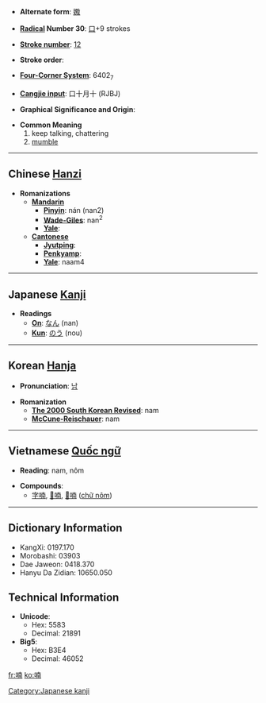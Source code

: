 * '''Alternate form''': [[嫐]]

* '''[[Wiktionary:Chinese radical index| Radical]] Number 30''': [[Wiktionary:Chinese radical index 口|口]]+9 strokes

* '''[[Wiktionary:Chinese total strokes index|Stroke number]]''': [[Wiktionary:Chinese total strokes index 12|12]]

* '''Stroke order''': 

* '''[[Wiktionary:Chinese four corner index|Four-Corner System]]''': 6402<sub>7</sub>

* '''[[Wiktionary:Chinese Cangjie index|Cangjie input]]''': 口十月十 (RJBJ)

* '''Graphical Significance and Origin''': 

* '''Common Meaning'''
*#keep talking, chattering
*# [[mumble]]

----

== Chinese [[Hanzi]] ==

* '''Romanizations'''
** '''[[Mandarin]]'''
*** '''[[Pinyin]]''': nán (nan2)
*** '''[[Wade-Giles]]''': nan<sup>2</sup>
*** '''[[Yale]]''': 
** '''[[Cantonese]]'''
*** '''[[Jyutping]]''':
*** '''[[Penkyamp]]''': 
*** '''[[Yale]]''': naam4


----

== Japanese [[Kanji]] ==

* '''Readings'''
** '''[[On]]''': [[なん]] (nan)
** '''[[Kun]]''': [[のう]] (nou)
 

----

== Korean [[Hanja]] ==

* '''Pronunciation''': [[남]]

* '''Romanization'''
** '''[[The 2000 South Korean Revised Romanization|The 2000 South Korean Revised]]''': nam
** '''[[McCune-Reischauer]]''': nam

----

== Vietnamese [[Quốc ngữ]] ==

* '''Reading''': nam, nôm

* '''Compounds''':
**[[字喃]], [[𡨸喃]], [[𡦂喃]] ([[chữ nôm]])

----

== Dictionary Information ==

* KangXi: 0197.170
* Morobashi: 03903
* Dae Jaweon: 0418.370
* Hanyu Da Zidian: 10650.050

== Technical Information ==

* '''Unicode''':
** Hex: 5583
** Decimal: 21891
* '''Big5''':
** Hex: B3E4
** Decimal: 46052

[[Category:Japanese kanji]]

[[fr:喃]]
[[ko:喃]]